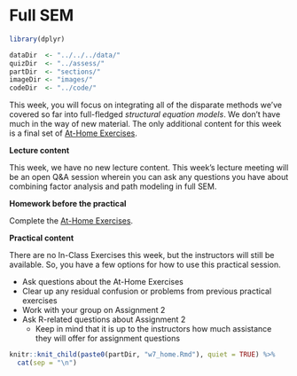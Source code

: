 # Full SEM

```{r week7_global_options, include = FALSE}
library(dplyr)

dataDir  <- "../../../data/"
quizDir  <- "../assess/"
partDir  <- "sections/"
imageDir <- "images/"
codeDir  <- "../code/"
```

This week, you will focus on integrating all of the disparate methods we've
covered so far into full-fledged *structural equation models*. We don't have much
in the way of new material. The only additional content for this week is a final 
set of [At-Home Exercises](at-home-exercises-5.html).

**Lecture content**

This week, we have no new lecture content. This week's lecture meeting will be
an open Q&A session wherein you can ask any questions you have about combining
factor analysis and path modeling in full SEM.

**Homework before the practical**

Complete the [At-Home Exercises](at-home-exercises-5.html). 

**Practical content**

There are no In-Class Exercises this week, but the instructors will still be
available. So, you have a few options for how to use this practical session. 

- Ask questions about the At-Home Exercises
- Clear up any residual confusion or problems from previous practical exercises
- Work with your group on Assignment 2
- Ask R-related questions about Assignment 2
    - Keep in mind that it is up to the instructors how much assistance they 
    will offer for assignment questions

```{r, echo = FALSE, message = FALSE, warning = FALSE, results = "asis"}
knitr::knit_child(paste0(partDir, "w7_home.Rmd"), quiet = TRUE) %>% 
  cat(sep = "\n")
```
